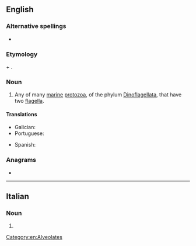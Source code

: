 ==English==

===Alternative spellings===
* {{l|en|dinoflagelate}}

===Etymology===
{{etyl|grc|en}} {{m|grc|δῖνος||whirling}} + {{m|en|flagellate}}.

===Noun===
{{wikipedia}}
{{en-noun}}

# Any of many [[marine]] [[protozoan|protozoa]], of the phylum [[Dinoflagellata]], that have two [[flagellum|flagella]].

====Translations====
{{trans-top|any of many marine protozoa of the phylum Dinoflagellata}}
* Galician: {{t|gl|dinoflaxelado|m}}
* Portuguese: {{t|pt|dinoflagelado|m}}
{{trans-mid}}
* Spanish: {{t+|es|dinoflagelado|m}}
{{trans-bottom}}

===Anagrams===
* {{anagrams|en|deflagellation}}

[[Category:en:Alveolates]]

----

==Italian==

===Noun===
{{head|it|noun plural form|g=f}}

# {{plural of|dinoflagellata|lang=it}}